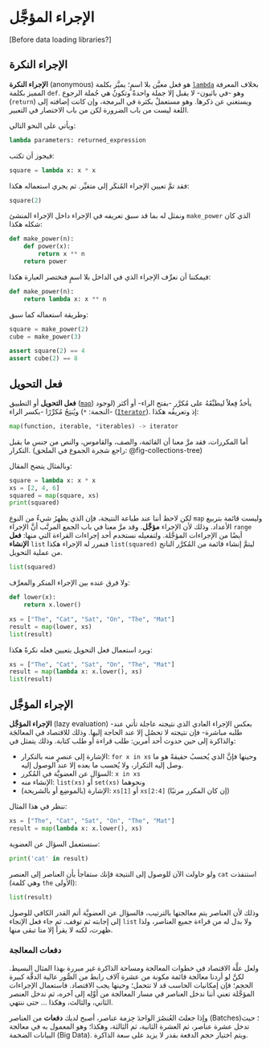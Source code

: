 # الإجراء المؤجَّل

[Before data loading libraries?]

## الإجراء النكرة

**الإجراء النكرة** (anonymous) هو فعل معيَّن بلا اسمٍ؛ يميَّز بكلمة [`lambda`](https://docs.python.org/3/tutorial/controlflow.html#lambda-expressions) بخلاف المعرفة المميز بكلمة `def`.
وهو -في باثيون- لا يقبل إلا جملة واحدةً وتكونُ هي جُملة الرجوع (`return`) ويستغني عن ذكرها.
وهو مستعملٌ بكثرة في البرمجة، وإن كانت إضافته إلى اللغة ليست من باب الضرورة لكن من باب الاختصار في التعبير.

ويأتي على النحو التالي:

```python
lambda parameters: returned_expression
```

فيجوز أن تكتب:

```python
square = lambda x: x * x
```

فقد تمَّ تعيين الإجراء المُنكَر إلى متغيِّر. ثم يجري استعماله هكذا:

```python
square(2)
```

ونمثل له بما قد سبق تعريفه في الإجراء داخل الإجراء المنشئ `make_power` الذي كان شكله هكذا:

```python
def make_power(n):
    def power(x):
        return x ** n
    return power
```

فيمكننا أن نعرِّف الإجراء الذي في الداخل بلا اسمٍ فنختصر العبارة هكذا:

```python
def make_power(n):
    return lambda x: x ** n
```

وطريقة استعماله كما سبق:

```python
square = make_power(2)
cube = make_power(3)

assert square(2) == 4
assert cube(2) == 8
```

## فعل التحويل

**فعل التحويل** أو التطبيق ([`map`](https://docs.python.org/3/library/functions.html#map)) يأخذُ فِعلاً ليطبِّقَهُ على مُكرَّر -بفتح الراء- أو أكثر (لوجود النجمة: `*`) ويُنتِجُ مُكرِّرًا -بكسر الراء- ([`Iterator`](https://docs.python.org/3/glossary.html#term-iterator)). إذ وتعريفُه هكذا:

```python
map(function, iterable, *iterables) -> iterator
```

أما المكررات، فقد مرَّ معنا أن القائمة، والصف، والقاموس، والنص من جنس ما يقبل التكرار.
(راجع شجرة الجموع في الملحق: @fig-collections-tree)

وبالمثال يتضح المقال:

```python
square = lambda x: x * x
xs = [2, 4, 6]
squared = map(square, xs)
print(squared)
```

لكن لاحظ أننا عند طباعة النتيجة، فإن الذي يظهرُ شيءٌ من النوع `map` وليست قائمة بتربيع الأعداد. وذلك لأن الإجراء **مؤجَّل**. وقد مرَّ معنا في باب الجمع المرتَّب أنَّ الإجراء `range` أيضًا من الإجراءات المؤجَّلة. ولتفعيله نستخدم أحد إجراءات القراءة التي منها: **فعل الإنشاء** `list` فنمرر له الإجراء هكذا `list(squared)` ليتمَّ إنشاء قائمة من المُكرَّر الناتج من عملية التحويل.

```python
list(squared)
```

ولا فرق عنده بين الإجراء المنكر والمعرَّف:

```python
def lower(x):
    return x.lower()

xs = ["The", "Cat", "Sat", "On", "The", "Mat"]
result = map(lower, xs)
list(result)
```

ويرد استعمال فعل التحويل بتعيين فعله نكرةً هكذا:

```python
xs = ["The", "Cat", "Sat", "On", "The", "Mat"]
result = map(lambda x: x.lower(), xs)
list(result)
```


## الإجراء المؤجَّل

**الإجراء المؤجَّل** (lazy evaluation) -بعكس الإجراء العادي الذي نتيجته عاجلة تأتي عند طلبه مباشرة- فإن نتيجته لا تحصُل إلا عند الحاجة إليها. وذلك للاقتصاد في المعالجَة والذاكرة إلى حين حدوث أحد أمرين: طلب قراءة أو طلب كتابة. وذلك يتمثل في:

- الإشارة إلى عنصرٍ منه بالتكرار: `for x in xs` وحينها فإنَّ الذي يُحسبُ حقيقةً هو ما وصل إليه التكرار، ولا يُحسب ما بعده إلا عند الوصول إليه.
- السؤال عن العضويَّة في المُكرر: `x in xs`
- الإنشاء منه: `list(xs)` أو `set(xs)` ونحوهما
- الإشارة (بالموضِع أو بالشريحة): `xs[1]` أو `xs[2:4]` (إن كان المكرر مرتبًا)

ننظر في هذا المثال:

```python
xs = ["The", "Cat", "Sat", "On", "The", "Mat"]
result = map(lambda x: x.lower(), xs)
```

سنستعمل السؤال عن العضوية:

```python
print('cat' in result)
```

ولو حاولت الآن للوصول إلى النتيجة فإنك ستفاجأ بأن العناصر إلى العنصر `cat` استنفذت (وهي كلمة `the` الأولى):

```python
list(result)
```

وذلك لأن العناصر يتم معالجتها بالترتيب، فالسؤال عن العضويَّة أتم القدر الكافي للوصول إلى إجابته ثم توقف. ثم جاء فعل الإنجاء `list` ولا بدل له من قراءة جميع العناصر، ولذا ظهرت، لكنه لا يقرأ إلا متا تبقى منها.

### دفعات المعالجة

ولعل علَّة الاقتصاد في خطوات المعالجة ومساحة الذاكرة غير مبررة بهذا المثال البسيط. لكنَّ لو أردنا معالجة قائمة مكونة من عشرة آلاف رابط من الصُّور عالية الدقَّة كبيرة الحجم؛ فإن إمكانيات الحاسب قد لا تتحمل؛ وحينها يجب الاقتصاد. فاستعمال الإجراءات المؤجَّلة تعني أننا ندخل العناصر في مسار المعالجة من أوِّلِه إلى آخره، ثم ندخل العنصر الثاني، والثالث، وهكذا ... حتى ننتهي.

وإذا جعلتَ العُنصُرَ الواحدَ حِزمة عناصر، أصبح لديك **دفعات** من العناصر (Batches)؛ حيث تدخل عشرة عناصر، ثم العشرة الثانية، ثم الثالثة، وهكذا؛ وهو المعمول به في معالجة البيانات الضخمة (Big Data). ويتم اختيار حجم الدفعة بقدر لا يزيد على سعة الذاكرة.
